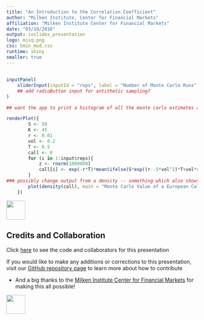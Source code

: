 ```yaml
---
title: "An Introduction to the Correlation Coefficient"
author: "Milken Institute, Center for Financial Markets"
affiliation: "Milken Institute Center for Financial Markets"
date: "03/10/2016"
output: ioslides_presentation
logo: misq.png
css: 5min_mod.css
runtime: shiny
smaller: true
---
```


##

```r
inputPanel(
    sliderInput(inputId = "reps", label = "Number of Monte Carlo Runs", min = 50, max = 500, step = 1, value = 1)
    ## add radioButton input for antithetic sampling?
)

## want the app to print a histogram of all the monte carlo estimates at the end of each run.  See the code here to implement: https://gist.github.com/trestletech/8608815

renderPlot({ 
        S <- 50
        K <- 45
        r <- 0.01
        vol <- 0.2
        T <- 0.5
        call <- 0
        for (i in 1:input$reps){
            z <- rnorm(1000000)
            call[i] <- exp(-r*T)*mean(ifelse(S*exp((r-.5*vol^2)*T+vol*sqrt(T)*z)>K, S*exp((r-.5*vol^2)*T+vol*sqrt(T)*z)-K, 0))
        }
### possibly change output from a density -- something which also shows the variability of the estimate.
        plot(density(call), main = "Monte Carlo Value of a European Call", sub = "Call Option Value")
    })

```

<div class="MIfooter"><img src="mi.png" style="height:50px;"></div> 

## Credits and Collaboration

Click [here](https://github.com/FinancialMarkets/5MinuteFinance/blob/master/Econometrics/monte_carlo/monte_carlo.Rmd) to see the code and collaborators for this presentation

If you would like to make any additions or corrections to this presentation, visit our [GitHub repository page](https://github.com/FinancialMarkets/5MinuteFinance#how-to-contribute) to learn more about how to contribute

- And a big thanks to the [Milken Institute Center for Financial Markets](http://www.milkeninstitute.org/centers/markets) for making this all possible!


<div class="MIfooter"><img src="mi.png" style="height:50px;"></div> 
